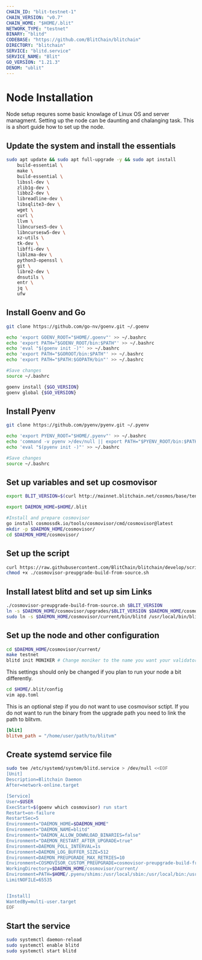 ```yaml
---
CHAIN_ID: "blit-testnet-1"
CHAIN_VERSION: "v0.7"
CHAIN_HOME: "$HOME/.blit"
NETWORK_TYPE: "testnet"
BINARY: "blitd"
CODEBASE: "https://github.com/BlitChain/blitchain"
DIRECTORY: "blitchain"
SERVICE: "blitd.service"
SERVICE_NAME: "Blit"
GO_VERSION: "1.21.3"
DENOM: "ublit"
---
```


# Node Installation

Node setup requres some basic knowlage of Linux OS and server managment. Setting up the node
can be daunting and chalanging task. This is a short guide how to set up the node.

## Update the system and install the essentials

```bash
sudo apt update && sudo apt full-upgrade -y && sudo apt install 
    build-essential \
    make \
    build-essential \
    libssl-dev \
    zlib1g-dev \
    libbz2-dev \
    libreadline-dev \
    libsqlite3-dev \
    wget \
    curl \
    llvm \
    libncurses5-dev \
    libncursesw5-dev \
    xz-utils \
    tk-dev \
    libffi-dev \
    liblzma-dev \
    python3-openssl \
    git \
    libre2-dev \
    dnsutils \
    entr \
    jq \ 
    ufw 
```

## Install Goenv and Go

```bash
git clone https://github.com/go-nv/goenv.git ~/.goenv

echo 'export GOENV_ROOT="$HOME/.goenv"' >> ~/.bashrc
echo 'export PATH="$GOENV_ROOT/bin:$PATH"' >> ~/.bashrc
echo 'eval "$(goenv init -)"' >> ~/.bashrc
echo 'export PATH="$GOROOT/bin:$PATH"' >> ~/.bashrc
echo 'export PATH="$PATH:$GOPATH/bin"' >> ~/.bashrc

#Save changes
source ~/.bashrc

goenv install {$GO_VERSION}
goenv global {$GO_VERSION}
```

## Install Pyenv

```bash
git clone https://github.com/pyenv/pyenv.git ~/.pyenv

echo 'export PYENV_ROOT="$HOME/.pyenv"' >> ~/.bashrc
echo 'command -v pyenv >/dev/null || export PATH="$PYENV_ROOT/bin:$PATH"' >> ~/.bashrc
echo 'eval "$(pyenv init -)"' >> ~/.bashrc

#Save changes
source ~/.bashrc
```
## Set up variables and set up cosmovisor

```bash
export BLIT_VERSION=$(curl http://mainnet.blitchain.net/cosmos/base/tendermint/v1beta1/node_info | jq -r .application_version.version)

export DAEMON_HOME=$HOME/.blit

#Install and prepare cosmovisor
go install cosmossdk.io/tools/cosmovisor/cmd/cosmovisor@latest
mkdir -p $DAEMON_HOME/cosmovisor/
cd $DAEMON_HOME/cosmovisor/
```
## Set up the script

```bash
curl https://raw.githubusercontent.com/BlitChain/blitchain/develop/scripts/cosmovisor-preupgrade-build-from-source.sh > cosmovisor-preupgrade-build-from-source.sh
chmod +x ./cosmovisor-preupgrade-build-from-source.sh
```
## Install latest blitd and set up sim Links

```bash
./cosmovisor-preupgrade-build-from-source.sh $BLIT_VERSION
ln -s $DAEMON_HOME/cosmovisor/upgrades/$BLIT_VERSION $DAEMON_HOME/cosmovisor/current
sudo ln -s $DAEMON_HOME/cosmovisor/current/bin/blitd /usr/local/bin/blitd -f
```

## Set up the node and other configuration

```bash
cd $DAEMON_HOME/cosmovisor/current/
make testnet
blitd init MONIKER # Change moniker to the name you want your validator to be recognized
```
This settings should only be changed if you plan to run your node a bit differently.
```bash
cd $HOME/.blit/config
vim app.toml
```
This is an optional step if you do not want to use cosmovisor sctipt.
If you do not want to run the binary from the upgrade path you need
to link the path to blitvm.
```toml
[blit]
blitvm_path = "/home/user/path/to/blitvm"
```
## Create systemd service file

```bash
sudo tee /etc/systemd/system/blitd.service > /dev/null <<EOF
[Unit]
Description=Blitchain Daemon
After=network-online.target

[Service]
User=$USER
ExecStart=$(goenv which cosmovisor) run start
Restart=on-failure
RestartSec=5
Environment="DAEMON_HOME=$DAEMON_HOME"
Environment="DAEMON_NAME=blitd"
Environment="DAEMON_ALLOW_DOWNLOAD_BINARIES=false"
Environment="DAEMON_RESTART_AFTER_UPGRADE=true"
Environment=DAEMON_POLL_INTERVAL=1s
Environment=DAEMON_LOG_BUFFER_SIZE=512
Environment=DAEMON_PREUPGRADE_MAX_RETRIES=10
Environment=COSMOVISOR_CUSTOM_PREUPGRADE=cosmovisor-preupgrade-build-from-source.sh
WorkingDirectory=$DAEMON_HOME/cosmovisor/current/
Environment=PATH=$HOME/.pyenv/shims:/usr/local/sbin:/usr/local/bin:/usr/sbin:/usr/bin:/sbin:/bin
LimitNOFILE=65535


[Install]
WantedBy=multi-user.target
EOF
```

## Start the service

```bash
sudo systemctl daemon-reload
sudo systemctl enable blitd
sudo systemctl start blitd
```
